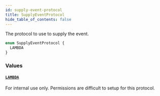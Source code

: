 ```yaml
---
id: supply-event-protocol
title: SupplyEventProtocol
hide_table_of_contents: false
---
```



The protocol to use to supply the event.

```graphql
enum SupplyEventProtocol {
  LAMBDA
}
```


### Values

#### [`LAMBDA`](#)

For internal use only. Permissions are difficult to setup for this protocol.




